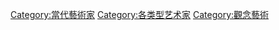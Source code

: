{{Commons cat|Conceptual artists}}

[[Category:當代藝術家|Category:當代藝術家]]
[[Category:各类型艺术家|Category:各类型艺术家]]
[[Category:觀念藝術|Category:觀念藝術]]